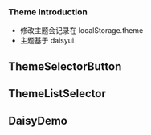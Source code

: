 
<Meta title="Daisy/Theme" />

<h3>Theme Introduction</h3>

- 修改主题会记录在 localStorage.theme
- 主题基于 daisyui

## ThemeSelectorButton

<ThemeSelectorButton />

## ThemeListSelector

<ThemeListSelector />

## DaisyDemo

<DaisyDemo />
